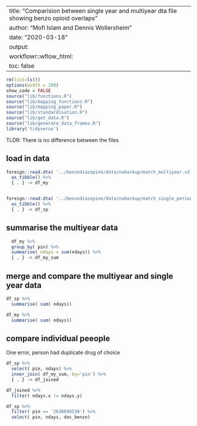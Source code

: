 
---
title: "Comparision between single year and multiyear dta file showing benzo opioid overlaps"
author:  "Mofi Islam and Dennis Wollersheim "
date: "2020-03-18"
output:
workflowr::wflow_html:
toc: false
---

```r

rm(list=ls())
options(width = 200)
show_code = FALSE
source("lib/functions.R")
source("lib/mapping_functions.R")
source("lib/mapping_paper.R")
source("lib/standardisation.R")
source("lib/get_data.R")
source("lib/generate_data_frames.R")
library('tidyverse')

```

TLDR:  There is no difference between the files

## load in data

```r


foreign::read.dta( '../benzodiazepine/data/nobackup/match_multiyear.v2.dta') %>%
  as_tibble() %>%
  { . } -> df_my


foreign::read.dta( '../benzodiazepine/data/nobackup/match_single_period.v1.dta') %>%
  as_tibble() %>%
  { . } -> df_sp


```

## summarise the multiyear data

```r

  df_my %>%
  group_by( pin) %>%
  summarise( ndays = sum(ndays)) %>%
  { . } -> df_my_sum

```

## merge and compare the multiyear and single year data

```r


df_sp %>%
  summarise( sum( ndays))

df_my %>%
  summarise( sum( ndays))

```

## compare individual peeople
One error, person had duplicate drug of choice

```r

df_sp %>%
  select( pin, ndays) %>%
  inner_join( df_my_sum, by='pin') %>%
  { . } -> df_joined

df_joined %>%
  filter( ndays.x != ndays.y)

df_sp %>%
  filter( pin == '2630699530') %>%
  select( pin, ndays, doc_benzo)


```
